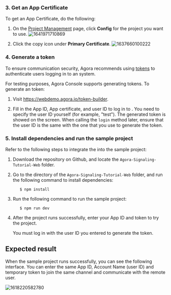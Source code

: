 <PlatformWrapper platform="web">
        

### 3. Get an App Certificate

To get an App Certificate, do the following:

1.  On the [Project Management](https://console.agora.io/projects) page, click **Config** for the project you want to use.
    ![1641971710869](https://web-cdn.agora.io/docs-files/1641971710869)

2.  Click the copy icon under **Primary Certificate**.
    ![1637660100222](https://web-cdn.agora.io/docs-files/1637660100222)

### 4. Generate a token

To ensure communication security, Agora recommends using [tokens](../reference/glossary.html#token) to authenticate users logging in to an <Vg k="MESS" /> system.

For testing purposes, Agora Console supports generating <Vg k="MESS" /> tokens. To generate an <Vg k="MESS" /> token:

1.  Visit https://webdemo.agora.io/token-builder.

2.  Fill in the App ID, App certificate, and user ID to log in to <Vg k="SIG" />. You need to specify the user ID yourself (for example, "test"). The generated <Vg k="MESS" /> token is showed on the screen. When calling the `login` method later, ensure that the user ID is the same with the one that you use to generate the <Vg k="MESS" /> token.

### 5. Install dependencies and run the sample project

Refer to the following steps to integrate the <Vg k="MESS_SDK" /> into the sample project:

1.  Download the [<Vg k="MESS" />](https://github.com/AgoraIO/Signaling) repository on Github, and locate the `Agora-Signaling-Tutorial-Web` folder.

2.  Go to the directory of the `Agora-Signaling-Tutorial-Web` folder, and run the following command to install dependencies:

           $ npm install

3.  Run the following command to run the sample project:

           $ npm run dev

4.  After the project runs successfully, enter your App ID and token to try the project.

    You must log in with the user ID you entered to generate the token.

## Expected result

When the sample project runs successfully, you can see the following interface. You can enter the same App ID, Account Name (user ID) and temporary token to join the same channel and communicate with the remote user.

![1618220582780](https://web-cdn.agora.io/docs-files/1618220582780)

</PlatformWrapper>
